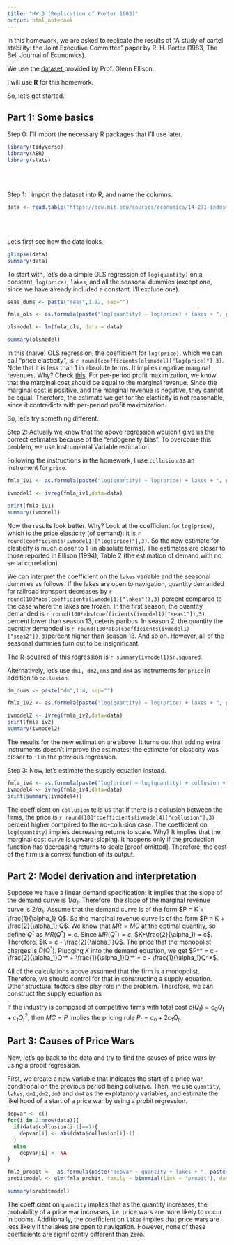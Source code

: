 ```yaml
---
title: "HW 3 (Replication of Porter 1983)"
output: html_notebook
---
```


In this homework, we are asked to replicate the results of "A study of cartel stability: the Joint Executive Committee" paper by R. H. Porter (1983, The Bell Journal of Economics).

We use the <a href="https://ocw.mit.edu/courses/economics/14-271-industrial-organization-i-fall-2013/assignments/Porter.prn"> dataset </a> provided by Prof. Glenn Ellison.

I will use <b>R</b> for this homework.

So, let's get started. 

<h2>Part 1: Some basics</h2>

Step 0: I'll import the necessary R packages that I'll use later.

```r
library(tidyverse)
library(AER)
library(stats)
```
<br></br>

Step 1: I import the dataset into R, and name the columns.
```r
data <- read.table("https://ocw.mit.edu/courses/economics/14-271-industrial-organization-i-fall-2013/assignments/Porter.prn", header = TRUE)

```
<br></br>

Let's first see how the data looks.
```r
glimpse(data)
summary(data)
```

To start with, let's do a simple OLS regression of ``` log(quantity)``` on a constant, ```
log(price)```, ```lakes```, and all the seasonal dummies (except one, since we have already included a constant. I'll exclude one). 

```r
seas_dums <- paste("seas",1:12, sep="")

fmla_ols <- as.formula(paste("log(quantity) ~ log(price) + lakes + ", paste(seas_dums, collapse= "+")))

olsmodel <- lm(fmla_ols, data = data)

summary(olsmodel)
```

In this (naive) OLS regression, the coefficient for `log(price)`, which we can call "price elasticity", is `r round(coefficients(olsmodel)["log(price)"],3)`. Note that it is less than 1 in absolute terms. It implies negative marginal revenues. Why? Check <a href="https://en.wikipedia.org/wiki/Marginal_revenue#Relationship_between_marginal_revenue_and_elasticity">this</a>. For per-period profit maximization, we know that the marginal cost should be equal to the marginal revenue. Since the marginal cost is positive, and the marginal revenue is negative, they cannot be equal. Therefore, the estimate we get for the elasticity is not reasonable, since it contradicts with per-period profit maximization.

So, let's try something different.

Step 2: Actually we knew that the above regression wouldn't give us the correct estimates because of the "endogeneity bias". To overcome this problem, we use Instrumental Variable estimation.

Following the instructions in the homework, I use `collusion` as an instrument for `price`.  

```r
fmla_iv1 <- as.formula(paste("log(quantity) ~ log(price) + lakes + ", paste(seas_dums, collapse= "+"),paste("| collusion + lakes + "),paste(seas_dums, collapse= "+")))

ivmodel1 <- ivreg(fmla_iv1,data=data)

print(fmla_iv1)
summary(ivmodel1)
```

Now the results look better. Why? Look at the coefficient for `log(price)`, which is the price elasticity (of demand): it is `r round(coefficients(ivmodel1)["log(price)"],3)`. So the new estimate for elasticity is much closer to 1 (in absolute terms). The estimates are closer to those reported in Ellison (1994), Table 2 (the estimation of demand with no serial correlation).

We can interpret the coefficient on the `lakes` variable and the seasonal dummies as follows. If the lakes are open to navigation, quantity demanded for railroad transport decreases by `r round(100*abs(coefficients(ivmodel1)["lakes"]),3)` percent compared to the case where the lakes are frozen. In the first season, the quantity demanded is `r round(100*abs(coefficients(ivmodel1)["seas1"]),3) ` percent lower than season 13, ceteris paribus. In season 2, the quantity  the quantity demanded is `r round(100*abs(coefficients(ivmodel1)["seas2"]),3) `percent higher than season 13. And so on. However, all of the seasonal dummies turn out to be insignificant.


The R-squared of this regression is `r summary(ivmodel1)$r.squared`.


Alternatively, let's use `dm1, dm2,dm3` and `dm4` as instruments for `price` in addition to `collusion`.
```r

dm_dums <- paste("dm",1:4, sep="")

fmla_iv2 <- as.formula(paste("log(quantity) ~ log(price) + lakes + ", paste(seas_dums, collapse= "+"),paste("|", paste(dm_dums,collapse = "+"), "+ collusion + lakes + "), paste(seas_dums,collapse="+")))

ivmodel2 <- ivreg(fmla_iv2,data=data)
print(fmla_iv2)
summary(ivmodel2)
```


The results for the new estimation are above. It turns out that adding extra instruments doesn't improve the estimates; the estimate for elasticity was closer to -1 in the previous regression.


Step 3: Now, let's estimate the supply equation instead. 
\begin{equation}
 \beta = \frac{\alpha}{\beta}
\end{equation}


```r
fmla_iv4 <- as.formula(paste("log(price) ~ log(quantity) + collusion + ", paste(dm_dums, collapse= "+"),paste("+"),paste(seas_dums,collapse="+"),paste("| lakes + collusion + "),paste(dm_dums, collapse= "+"),paste("+"),paste(seas_dums,collapse ="+")))
ivmodel4 <- ivreg(fmla_iv4,data=data)
print(summary(ivmodel4))

```

The coefficient on `collusion` tells us that if there is a collusion between the firms, the price is `r round(100*coefficients(ivmodel4)["collusion"],3)` percent higher compared to the no-collusion case. The coefficient on `log(quantity)` implies decreasing returns to scale. Why? It implies that the marginal cost curve is upward-sloping. It happens only if the production function has decreasing returns to scale [proof omitted]. Therefore, the cost of the firm is a convex function of its output.


<h2>Part 2: Model derivation and interpretation</h2>

Suppose we have a linear demand specification:
\begin{equation}
Q_t = \alpha_0 + \alpha_1 P_t + \alpha_2 Lakes_t + u_t
\end{equation}
It implies that the slope of the demand curve is $1/\alpha_1$. Therefore, the slope of the marginal revenue curve is $2/\alpha_1$. Assume that the demand curve is of the form $P = K + \frac{1}{\alpha_1} Q$. So the marginal revenue curve is of the form $P = K + \frac{2}{\alpha_1} Q$. We know that $MR=MC$ at the optimal quantity, so define $Q^*$ as $MR(Q^*) = c$. Since $MR(Q^*) = c$, $K+\frac{2}{\alpha_1} = c$. Therefore, $K = c - \frac{2}{\alpha_1}Q$. The price that the monopolist charges is $D(Q^*)$. Plugging $K$ into the demand equation, we get $P^* = c - \frac{2}{\alpha_1}Q^* + \frac{1}{\alpha_1}Q^* = c - \frac{1}{\alpha_1}Q^*$.


All of the calculations above assumed that the firm is a monopolist. Therefore, we should control for that in constructing a supply equation. Other structural factors also play role in the problem. Therefore, we can construct the supply equation as 

\begin{equation}
P_t = \beta_0 + \beta_1 Q_t + \beta_2 S_t + \beta_3 I_t + v_t
\end{equation}


If the industry is composed of competitive firms with total cost $c(Q_t) = c_0 Q_t + c_1 Q_t^2$, then $MC = P$ implies the pricing rule $P_t = c_0 + 2c_1 Q_t$. 

<h2> Part 3: Causes of Price Wars </h2>

Now, let's go back to the data and try to find the causes of price wars by using a probit regression. 

First, we create a new variable that indicates the start of a price war, conditional on the previous period being collusive. Then, we use `quantity`, `lakes`, `dm1,dm2,dm3` and `dm4` as the explatanory variables, and estimate the likelihood of a start of a price war by using a probit regression.

```r
depvar <- c()
for(i in 2:nrow(data)){
  if(data$collusion[i-1]==1){
    depvar[i] <- abs(data$collusion[i]-1)
  }
  else
    depvar[i] <- NA
}

fmla_probit <-  as.formula(paste("depvar ~ quantity + lakes + ", paste(dm_dums, collapse= "+")))
probitmodel <- glm(fmla_probit, family = binomial(link = "probit"), data = data)

summary(probitmodel)

```

The coefficient on `quantity` implies that as the quantity increases, the probability of a price war increases, i.e. price wars are more likely to occur in booms. Additionally, the coefficient on `lakes` implies that price wars are less likely if the lakes are open to navigation. However, none of these coefficients are significantly different than zero.













